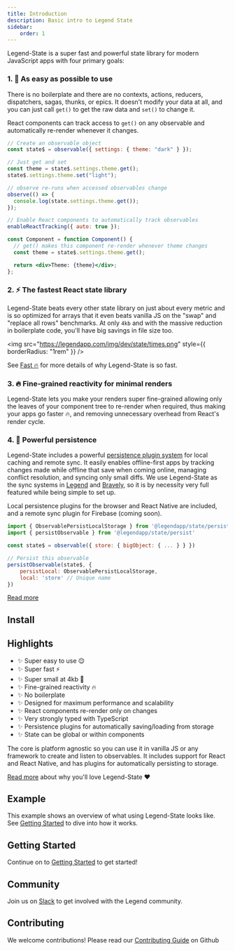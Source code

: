 ```yaml
---
title: Introduction
description: Basic intro to Legend State
sidebar:
    order: 1
---
```



Legend-State is a super fast and powerful state library for modern JavaScript apps with four primary goals:

### 1. <span className="text-lg">🦄</span> As easy as possible to use

There is no boilerplate and there are no contexts, actions, reducers, dispatchers, sagas, thunks, or epics. It doesn't modify your data at all, and you can just call `get()` to get the raw data and `set()` to change it.

React components can track access to `get()` on any observable and automatically re-render whenever it changes.

```jsx
// Create an observable object
const state$ = observable({ settings: { theme: "dark" } });

// Just get and set
const theme = state$.settings.theme.get();
state$.settings.theme.set("light");

// observe re-runs when accessed observables change
observe(() => {
  console.log(state.settings.theme.get());
});

// Enable React components to automatically track observables
enableReactTracking({ auto: true });

const Component = function Component() {
  // get() makes this component re-render whenever theme changes
  const theme = state$.settings.theme.get();

  return <div>Theme: {theme}</div>;
};
```

### 2. <span className="text-lg">⚡️</span> The fastest React state library

Legend-State beats every other state library on just about every metric and is so optimized for arrays that it even beats vanilla JS on the "swap" and "replace all rows" benchmarks. At only `4kb` and with the massive reduction in boilerplate code, you'll have big savings in file size too.

<img
  src="https://legendapp.com/img/dev/state/times.png"
  style={{ borderRadius: "1rem" }}
/>

See [Fast 🔥](../fast-) for more details of why Legend-State is so fast.

### 3. 🔥 Fine-grained reactivity for minimal renders

Legend-State lets you make your renders super fine-grained allowing only the leaves of your component tree to re-render when required, thus making your apps go faster 🔥, and removing unnecessary overhead from React's render cycle.


<Primitives />

### 4. 💾 Powerful persistence

Legend-State includes a powerful [persistence plugin system](../persistence) for local caching and remote sync. It easily enables offline-first apps by tracking changes made while offline that save when coming online, managing conflict resolution, and syncing only small diffs. We use Legend-State as the sync systems in [Legend](https://legendapp.com) and [Bravely](https://bravely.io), so it is by necessity very full featured while being simple to set up.

Local persistence plugins for the browser and React Native are included, and a remote sync plugin for Firebase (coming soon).

```js
import { ObservablePersistLocalStorage } from '@legendapp/state/persist-plugins/local-storage'
import { persistObservable } from '@legendapp/state/persist'

const state$ = observable({ store: { bigObject: { ... } } })

// Persist this observable
persistObservable(state$, {
    persistLocal: ObservablePersistLocalStorage,
    local: 'store' // Unique name
})
```

[Read more](./persistence)

## Install


<Install name="@legendapp/state" />

## Highlights

- ✨ Super easy to use 😌
- ✨ Super fast ⚡️
- ✨ Super small at 4kb 🐥
- ✨ Fine-grained reactivity 🔥
- ✨ No boilerplate
- ✨ Designed for maximum performance and scalability
- ✨ React components re-render only on changes
- ✨ Very strongly typed with TypeScript
- ✨ Persistence plugins for automatically saving/loading from storage
- ✨ State can be global or within components

The core is platform agnostic so you can use it in vanilla JS or any framework to create and listen to observables. It includes support for React and React Native, and has plugins for automatically persisting to storage.

[Read more](../why) about why you'll love Legend-State ❤️

## Example

This example shows an overview of what using Legend-State looks like. See [Getting Started](./getting-started) to dive into how it works.

<Intro />

## Getting Started

Continue on to [Getting Started](../getting-started) to get started!

## Community

Join us on [Slack](https://join.slack.com/t/legendappcommunity/shared_invite/zt-1mfjknpna-vUL2s1qOuNeZL12~t2RruQ) to get involved with the Legend community.

## Contributing

We welcome contributions! Please read our [Contributing Guide](https://github.com/LegendApp/legend-state) on Github

